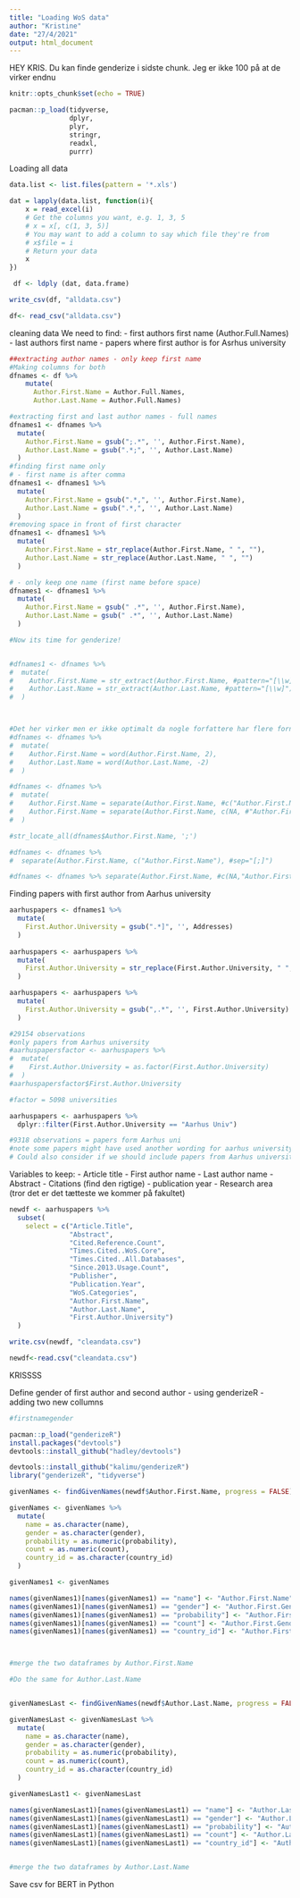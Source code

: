 ```yaml
---
title: "Loading WoS data"
author: "Kristine"
date: "27/4/2021"
output: html_document
---
```


HEY KRIS. Du kan finde genderize i sidste chunk. Jeg er ikke 100 på at de virker endnu

```r
knitr::opts_chunk$set(echo = TRUE)
```

```r
pacman::p_load(tidyverse,
               dplyr,
               plyr,
               stringr,
               readxl,
               purrr)

```

Loading all data
```r
data.list <- list.files(pattern = '*.xls')

dat = lapply(data.list, function(i){
    x = read_excel(i)
    # Get the columns you want, e.g. 1, 3, 5
    # x = x[, c(1, 3, 5)]
    # You may want to add a column to say which file they're from
    # x$file = i
    # Return your data
    x
})

 df <- ldply (dat, data.frame)

write_csv(df, "alldata.csv") 

df<- read_csv("alldata.csv")
```


cleaning data
We need to find:
- first authors first name (Author.Full.Names)
- last authors first name
- papers where first author is for Asrhus university
```r
##extracting author names - only keep first name
#Making columns for both
dfnames <- df %>% 
    mutate(
      Author.First.Name = Author.Full.Names,
      Author.Last.Name = Author.Full.Names)

#extracting first and last author names - full names 
dfnames1 <- dfnames %>%
  mutate(
    Author.First.Name = gsub(";.*", '', Author.First.Name),
    Author.Last.Name = gsub(".*;", '', Author.Last.Name)
  )
#finding first name only
# - first name is after comma
dfnames1 <- dfnames1 %>%
  mutate(
    Author.First.Name = gsub(".*,", '', Author.First.Name),
    Author.Last.Name = gsub(".*,", '', Author.Last.Name)
  )
#removing space in front of first character
dfnames1 <- dfnames1 %>%
  mutate(
    Author.First.Name = str_replace(Author.First.Name, " ", ""),
    Author.Last.Name = str_replace(Author.Last.Name, " ", "")
  )

# - only keep one name (first name before space)
dfnames1 <- dfnames1 %>%
  mutate(
    Author.First.Name = gsub(" .*", '', Author.First.Name),
    Author.Last.Name = gsub(" .*", '', Author.Last.Name)
  )

#Now its time for genderize!


#dfnames1 <- dfnames %>%
#  mutate(
#    Author.First.Name = str_extract(Author.First.Name, #pattern="[\\w]"),
#    Author.Last.Name = str_extract(Author.Last.Name, #pattern="[\\w]")
#  )



#Det her virker men er ikke optimalt da nogle forfattere har flere fornavne
#dfnames <- dfnames %>%
#  mutate(
#    Author.First.Name = word(Author.First.Name, 2),
#    Author.Last.Name = word(Author.Last.Name, -2)
#  )

#dfnames <- dfnames %>%
#  mutate(
#    Author.First.Name = separate(Author.First.Name, #c("Author.First.Name", NA), sep="[;]"),
#    Author.First.Name = separate(Author.First.Name, c(NA, #"Author.First.Name"), sep="[;]")
#  )

#str_locate_all(dfnames$Author.First.Name, ';')

#dfnames <- dfnames %>%
#  separate(Author.First.Name, c("Author.First.Name"), #sep="[;]")

#dfnames <- dfnames %>% separate(Author.First.Name, #c(NA,"Author.First.Name", sep=" ")
```

Finding papers with first author from Aarhus university
```r
aarhuspapers <- dfnames1 %>%
  mutate(
    First.Author.University = gsub(".*]", '', Addresses)
  )
   
aarhuspapers <- aarhuspapers %>%
  mutate(
    First.Author.University = str_replace(First.Author.University, " ", "")
  ) 

aarhuspapers <- aarhuspapers %>%
  mutate(
    First.Author.University = gsub(",.*", '', First.Author.University)
  )

#29154 observations
#only papers from Aarhus university
#aarhuspapersfactor <- aarhuspapers %>%
#  mutate(
#    First.Author.University = as.factor(First.Author.University)
#  )
#aarhuspapersfactor$First.Author.University

#factor = 5098 universities

aarhuspapers <- aarhuspapers %>%
  dplyr::filter(First.Author.University == "Aarhus Univ")

#9318 observations = papers form Aarhus uni 
#note some papers might have used another wording for aarhus university e.g University Aarhus - these are not included as I only eyeballed 3 or something
# Could also consider if we should include papers from Aarhus universit hospital
```


Variables to keep:
- Article title
- First author name
- Last author name
- Abstract
- Citations (find den rigtige)
- publication year
- Research area (tror det er det tætteste we kommer på fakultet)

```r
newdf <- aarhuspapers %>%
  subset(
    select = c("Article.Title",
               "Abstract",
               "Cited.Reference.Count",
               "Times.Cited..WoS.Core",
               "Times.Cited..All.Databases",
               "Since.2013.Usage.Count",
               "Publisher",
               "Publication.Year",
               "WoS.Categories",
               "Author.First.Name",
               "Author.Last.Name",
               "First.Author.University")
  )

write.csv(newdf, "cleandata.csv")

newdf<-read.csv("cleandata.csv")

```

KRISSSS 

Define gender of first author and second author
- using genderizeR
- adding two new collumns
```r


#firstnamegender

pacman::p_load("genderizeR")
install.packages("devtools")
devtools::install_github("hadley/devtools")

devtools::install_github("kalimu/genderizeR")
library("genderizeR", "tidyverse")

givenNames <- findGivenNames(newdf$Author.First.Name, progress = FALSE)

givenNames <- givenNames %>% 
  mutate(
    name = as.character(name),
    gender = as.character(gender),
    probability = as.numeric(probability),
    count = as.numeric(count),
    country_id = as.character(country_id)
  )

givenNames1 <- givenNames

names(givenNames1)[names(givenNames1) == "name"] <- "Author.First.Name"
names(givenNames1)[names(givenNames1) == "gender"] <- "Author.First.Gender"
names(givenNames1)[names(givenNames1) == "probability"] <- "Author.First.Gender.Probability"
names(givenNames1)[names(givenNames1) == "count"] <- "Author.First.Gender.Count"
names(givenNames1)[names(givenNames1) == "country_id"] <- "Author.First.Gender.Country_ID"



#merge the two dataframes by Author.First.Name

#Do the same for Author.Last.Name


givenNamesLast <- findGivenNames(newdf$Author.Last.Name, progress = FALSE)

givenNamesLast <- givenNamesLast %>% 
  mutate(
    name = as.character(name),
    gender = as.character(gender),
    probability = as.numeric(probability),
    count = as.numeric(count),
    country_id = as.character(country_id)
  )

givenNamesLast1 <- givenNamesLast

names(givenNamesLast1)[names(givenNamesLast1) == "name"] <- "Author.Last.Name"
names(givenNamesLast1)[names(givenNamesLast1) == "gender"] <- "Author.Last.Gender"
names(givenNamesLast1)[names(givenNamesLast1) == "probability"] <- "Author.Last.Gender.Probability"
names(givenNamesLast1)[names(givenNamesLast1) == "count"] <- "Author.Last.Gender.Count"
names(givenNamesLast1)[names(givenNamesLast1) == "country_id"] <- "Author.Last.Gender.Country_ID"


#merge the two dataframes by Author.Last.Name
```

Save csv for BERT in Python


